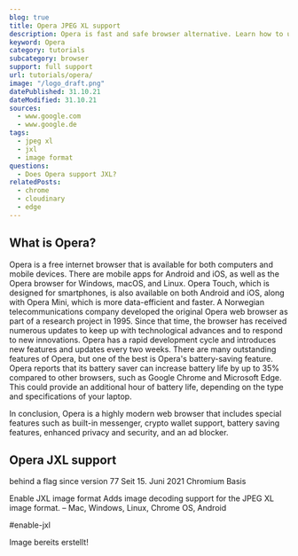 ```yaml
---
blog: true
title: Opera JPEG XL support
description: Opera is fast and safe browser alternative. Learn how to use JXL images within Opera.
keyword: Opera
category: tutorials
subcategory: browser
support: full support
url: tutorials/opera/
image: "/logo_draft.png"
datePublished: 31.10.21
dateModified: 31.10.21
sources:
  - www.google.com
  - www.google.de
tags:
  - jpeg xl
  - jxl
  - image format
questions:
  - Does Opera support JXL?
relatedPosts:
  - chrome
  - cloudinary
  - edge
---
```


## What is Opera?

Opera is a free internet browser that is available for both computers and mobile devices. There are mobile apps for Android and iOS, as well as the Opera browser for Windows, macOS, and Linux. Opera Touch, which is designed for smartphones, is also available on both Android and iOS, along with Opera Mini, which is more data-efficient and faster. A Norwegian telecommunications company developed the original Opera web browser as part of a research project in 1995. Since that time, the browser has received numerous updates to keep up with technological advances and to respond to new innovations. Opera has a rapid development cycle and introduces new features and updates every two weeks. There are many outstanding features of Opera, but one of the best is Opera's battery-saving feature. Opera reports that its battery saver can increase battery life by up to 35% compared to other browsers, such as Google Chrome and Microsoft Edge. This could provide an additional hour of battery life, depending on the type and specifications of your laptop.

In conclusion, Opera is a highly modern web browser that includes special features such as built-in messenger, crypto wallet support, battery saving features, enhanced privacy and security, and an ad blocker.

## Opera JXL support

behind a flag since version 77
Seit 15. Juni 2021
Chromium Basis

Enable JXL image format
Adds image decoding support for the JPEG XL image format. – Mac, Windows, Linux, Chrome OS, Android

#enable-jxl

Image bereits erstellt!
